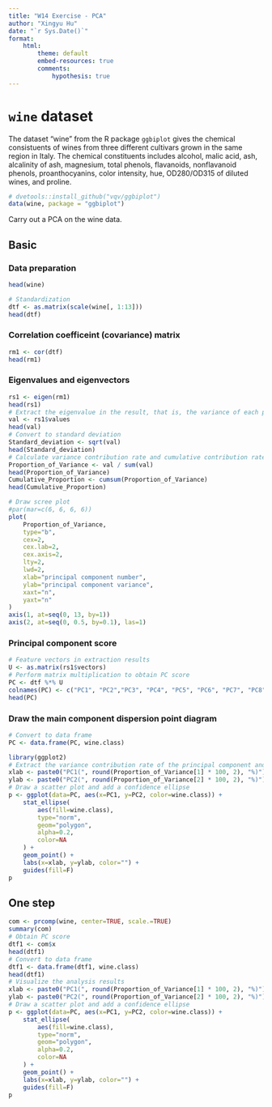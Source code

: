 ```yaml
---
title: "W14 Exercise - PCA"
author: "Xingyu Hu"
date: "`r Sys.Date()`"
format: 
    html:
        theme: default
        embed-resources: true
        comments: 
            hypothesis: true
---
```


# `wine` dataset

The dataset "wine" from the R package `ggbiplot` gives the chemical consistuents of wines from three different cultivars grown in the same region in Italy. The chemical constituents includes alcohol, malic acid, ash, alcalinity of ash, magnesium, total phenols, flavanoids, nonflavanoid phenols, proanthocyanins, color intensity, hue, OD280/OD315 of diluted wines, and proline.

```r
# dvetools::install_github("vqv/ggbiplot")
data(wine, package = "ggbiplot")
```

Carry out a PCA on the wine data.

## Basic

### Data preparation

```r
head(wine)

# Standardization
dtf <- as.matrix(scale(wine[, 1:13]))
head(dtf)
```

### Correlation coefficeint (covariance) matrix

```r
rm1 <- cor(dtf)
head(rm1)
```

### Eigenvalues and eigenvectors

```r
rs1 <- eigen(rm1)
head(rs1)
# Extract the eigenvalue in the result, that is, the variance of each principal component
val <- rs1$values
head(val)
# Convert to standard deviation
Standard_deviation <- sqrt(val)
head(Standard_deviation)
# Calculate variance contribution rate and cumulative contribution rate
Proportion_of_Variance <- val / sum(val)
head(Proportion_of_Variance)
Cumulative_Proportion <- cumsum(Proportion_of_Variance)
head(Cumulative_Proportion)

# Draw scree plot
#par(mar=c(6, 6, 6, 6))
plot(
    Proportion_of_Variance,
    type="b",
    cex=2,
    cex.lab=2,
    cex.axis=2,
    lty=2,
    lwd=2,
    xlab="principal component number",
    ylab="principal component variance",
    xaxt="n",
    yaxt="n"
)
axis(1, at=seq(0, 13, by=1))
axis(2, at=seq(0, 0.5, by=0.1), las=1)
```

### Principal component score

```r
# Feature vectors in extraction results
U <- as.matrix(rs1$vectors)
# Perform matrix multiplication to obtain PC score
PC <- dtf %*% U
colnames(PC) <- c("PC1", "PC2","PC3", "PC4", "PC5", "PC6", "PC7", "PC8", "PC9", "PC10", "PC11", "PC12", "PC13")
head(PC)
```

### Draw the main component dispersion point diagram

```r
# Convert to data frame
PC <- data.frame(PC, wine.class)

library(ggplot2)
# Extract the variance contribution rate of the principal component and generate the coordinate axis title
xlab <- paste0("PC1(", round(Proportion_of_Variance[1] * 100, 2), "%)")
ylab <- paste0("PC2(", round(Proportion_of_Variance[2] * 100, 2), "%)")
# Draw a scatter plot and add a confidence ellipse
p <- ggplot(data=PC, aes(x=PC1, y=PC2, color=wine.class)) +
    stat_ellipse(
        aes(fill=wine.class),
        type="norm",
        geom="polygon",
        alpha=0.2,
        color=NA
    ) +
    geom_point() +
    labs(x=xlab, y=ylab, color="") +
    guides(fill=F)
p
```

## One step

```r
com <- prcomp(wine, center=TRUE, scale.=TRUE)
summary(com)
# Obtain PC score
dtf1 <- com$x
head(dtf1)
# Convert to data frame
dtf1 <- data.frame(dtf1, wine.class)
head(dtf1)
# Visualize the analysis results
xlab <- paste0("PC1(", round(Proportion_of_Variance[1] * 100, 2), "%)")
ylab <- paste0("PC2(", round(Proportion_of_Variance[2] * 100, 2), "%)")
# Draw a scatter plot and add a confidence ellipse
p <- ggplot(data=PC, aes(x=PC1, y=PC2, color=wine.class)) +
    stat_ellipse(
        aes(fill=wine.class),
        type="norm",
        geom="polygon",
        alpha=0.2,
        color=NA
    ) +
    geom_point() +
    labs(x=xlab, y=ylab, color="") +
    guides(fill=F)
p
```
